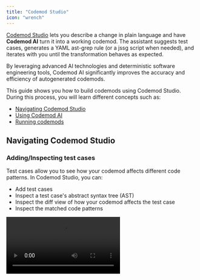```yaml
---
title: "Codemod Studio"
icon: "wrench"
---
```



[Codemod Studio](https://go.codemod.com/studio) lets you describe a change in plain language and have **Codemod AI** turn it into a working codemod. The assistant suggests test cases, generates a YAML ast-grep rule (or a jssg script when needed), and iterates with you until the transformation behaves as expected.

By leveraging advanced AI technologies and deterministic software engineering tools, Codemod AI significantly improves the accuracy and efficiency of autogenerated codemods.

<Frame>
  <CodemodStudioDemo />
</Frame>

This guide shows you how to build codemods using Codemod Studio. During this process, you will learn different concepts such as:

- [Navigating Codemod Studio](#navigating-codemod-studio)
- [Using Codemod AI](#using-codemod-ai)
- [Running codemods](#running-codemods)

## Navigating Codemod Studio

### Adding/Inspecting test cases

Test cases allow you to see how your codemod affects different code patterns. In Codemod Studio, you can:

- Add test cases
- Inspect a test case's abstract syntax tree (AST)
- Inspect the diff view of how your codemod affects the test case
- Inspect the matched code patterns

<video autoPlay loop className="w-full aspect-video" src="/images/codemod-studio/using-test-case.mp4" />

### Selecting language
Codemod Studio runs on top of [ast-grep](https://ast-grep.github.io/), a lightning-fast tool for structural code search, linting, and rewriting across multiple languages.

<video autoPlay loop className="w-full aspect-video" src="/images/codemod-studio/selecting-languages.mp4" />

### Sharing codemods

After building a codemod, you can share and test your codemods with friends, team members, and the community.

<video autoPlay loop className="w-full aspect-video" src="/images/codemod-studio/share-codemod.mp4" />

### Managing sessions

Codemod Studio allows you to save and use multiple sessions. This helps make working on several codemods at once more manageable.

<video autoPlay loop className="w-full aspect-video" src="/images/codemod-studio/managing-sessions.mp4" />

## Using Codemod AI

The AI assistant provides support and guidance throughout the codemod creation process. It leverages AI to help you generate codemod scripts, troubleshoot issues, and refine code transformations.

<video autoPlay loop className="w-full aspect-video" src="/images/codemod-studio/generate-codemod.mp4" />

To use Codemod AI, you can:

<Steps>
  <Step title="Open Codemod AI">
    Click `Ask Codemod AI` to open the AI helper pane.
  </Step>
  <Step title="Prompt required changes">
    Prompt the change(s) for which you want to build a codemod. Try to focus on building codemods for a few granular changes at a time. Packing too many changes into one codemod significantly increases the chance of broken outputs.
  </Step>
  <Step title="Inspect test cases">
    Codemod AI will understand your prompt and recommend extra test cases that may improve coverage. You can inspect the generated test cases and make sure that the codemod you built transforms these test cases correctly.
  </Step>
  <Step title="Iterate and improve">
    If the codemod is not perfect on the first try, you can iterate and improve the codemod with the help of Codemod AI until you reach a satisfactory result.
  </Step>
</Steps>

## Running codemods

Codemod Studio allows you to run codemods over your codebases without having to leave your web environment.

<video autoPlay loop className="w-full aspect-video" src="/images/codemod-studio/running-codemod.mp4" />

To run codemods, you can:

<Steps>
  <Step title="Choose target repository">
    Make sure you are logged into Codemod using your GitHub account and pick a target repository.
  </Step>
  <Step title="Run codemod">
    Click `Run` to start running your codemod. Note that this will only dry-run the codemod and will not directly affect your codebase.
  </Step>
  <Step title="Inspect changes">
    You can click on each affected file and inspect the diff view of the changes made. If you catch any false positives or false negatives, you can go back to Codemod AI and iteratively improve your codemod.
  </Step>
</Steps>

<Info>
  Prefer running codemods from your terminal or CI? See our [CLI](/cli/cli-reference) guide for scripting and automating codemods locally or in CI.
</Info>

## Tips for building better codemods

1. **Clarity is Key**: Try to prompt clear requirements when using Codemod AI. Ensure that the transformation logic is clear for both humans and AI. Well-defined logic leads to more accurate codemods.
2. **Follow the MECE Principle:** When designing test cases, aim for them to be Mutually Exclusive and Collectively Exhaustive (MECE). This means:

   - **Mutually Exclusive:** Each test case should cover a unique scenario without overlap. Ideally, you only need one clear example with a proper description for each pattern. Break down complex transformations into smaller, more manageable parts.
   - **Collectively Exhaustive:** Together, your test cases should cover all possible scenarios for the codemod.

   For example, if you're writing a codemod to update function syntax:
   - Test case 1: Regular function to arrow function
   - Test case 2: Function with parameters
   - Test case 3: Function with default parameters
   - Test case 4: Async function

   Each case covers a distinct scenario, and together they cover a wide range of function types.
3. **Balance Simplicity and Complexity**: While it's possible to create complex transformation logics that support all cases, simpler, more focused codemods are often more maintainable and easier to understand.

### Example of a good Codemod AI prompt

Codemod AI works best with a clear description of the change you want. Code examples are optional but often improve accuracy. The following prompt—description plus minimal before/after snippets—generates [this codemod](https://app.codemod.com/studio?share_id=cb9b5202314548d682cbd7):

````
Replace explicit <React.Fragment> tags with shorthand fragments.

Before:
```
<React.Fragment>
  <Header />
  <Main />
</React.Fragment>
```

After:
```
<>
  <Header />
  <Main />
</>
```

Note:
- Transform only fragments **with no props**.  
- Skip any <React.Fragment> that carries a prop such as `key`, `children`, etc.  
- Do not alter indentation, surrounding code, or formatting beyond the tag swap.
````

<Tip>
  **Why this is a good prompt?**

  This prompt states one atomic transformation, shows concrete before/after examples, and spells out the minimal extra edits required—exactly what the _Clarity is Key_ and _Balance Simplicity and Complexity_ tips recommend.
</Tip>
